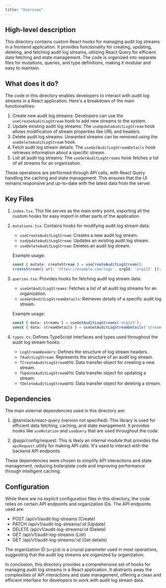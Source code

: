 ```yaml
---
title: "Overview"
---
```


## High-level description
This directory contains custom React hooks for managing audit log streams in a frontend application. It provides functionality for creating, updating, deleting, and fetching audit log streams, utilizing React Query for efficient data fetching and state management. The code is organized into separate files for mutations, queries, and type definitions, making it modular and easy to maintain.

## What does it do?
The code in this directory enables developers to interact with audit log streams in a React application. Here's a breakdown of the main functionalities:

1. Create new audit log streams: Developers can use the `useCreateAuditLogStream` hook to add new streams to the system.
2. Update existing audit log streams: The `useUpdateAuditLogStream` hook allows modification of stream properties like URL and headers.
3. Delete audit log streams: Unwanted streams can be removed using the `useDeleteAuditLogStream` hook.
4. Fetch audit log stream details: The `useGetAuditLogStreamDetails` hook retrieves information about a specific stream.
5. List all audit log streams: The `useGetAuditLogStreams` hook fetches a list of all streams for an organization.

These operations are performed through API calls, with React Query handling the caching and state management. This ensures that the UI remains responsive and up-to-date with the latest data from the server.

## Key Files

1. `index.tsx`: This file serves as the main entry point, exporting all the custom hooks for easy import in other parts of the application.

2. `mutations.tsx`: Contains hooks for modifying audit log stream data:
   - `useCreateAuditLogStream`: Creates a new audit log stream.
   - `useUpdateAuditLogStream`: Updates an existing audit log stream.
   - `useDeleteAuditLogStream`: Deletes an audit log stream.

   Example usage:
   ```typescript
   const { mutate: createStream } = useCreateAuditLogStream();
   createStream({ url: 'https://example.com/logs', orgId: 'org123' });
   ```

3. `queries.tsx`: Provides hooks for fetching audit log stream data:
   - `useGetAuditLogStreams`: Fetches a list of all audit log streams for an organization.
   - `useGetAuditLogStreamDetails`: Retrieves details of a specific audit log stream.

   Example usage:
   ```typescript
   const { data: streams } = useGetAuditLogStreams('org123');
   const { data: streamDetails } = useGetAuditLogStreamDetails('stream456');
   ```

4. `types.ts`: Defines TypeScript interfaces and types used throughout the audit log stream hooks:
   - `LogStreamHeaders`: Defines the structure of log stream headers.
   - `TAuditLogStream`: Represents the structure of an audit log stream.
   - `TCreateAuditLogStreamDTO`: Data transfer object for creating a new stream.
   - `TUpdateAuditLogStreamDTO`: Data transfer object for updating a stream.
   - `TDeleteAuditLogStreamDTO`: Data transfer object for deleting a stream.

## Dependencies
The main external dependencies used in this directory are:

1. @tanstack/react-query (version not specified): This library is used for efficient data fetching, caching, and state management. It provides hooks like `useMutation` and `useQuery` that are used throughout the code.

2. @app/config/request: This is likely an internal module that provides the `apiRequest` utility for making API calls. It's used to interact with the backend API endpoints.

These dependencies were chosen to simplify API interactions and state management, reducing boilerplate code and improving performance through intelligent caching.

## Configuration
While there are no explicit configuration files in this directory, the code relies on certain API endpoints and organization IDs. The API endpoints used are:

- POST /api/v1/audit-log-streams (Create)
- PATCH /api/v1/audit-log-streams/:id (Update)
- DELETE /api/v1/audit-log-streams/:id (Delete)
- GET /api/v1/audit-log-streams (List)
- GET /api/v1/audit-log-streams/:id (Get details)

The organization ID (`orgId`) is a crucial parameter used in most operations, suggesting that the audit log streams are organized by organization.

In conclusion, this directory provides a comprehensive set of hooks for managing audit log streams in a React application. It abstracts away the complexities of API interactions and state management, offering a clean and efficient interface for developers to work with audit log stream data.